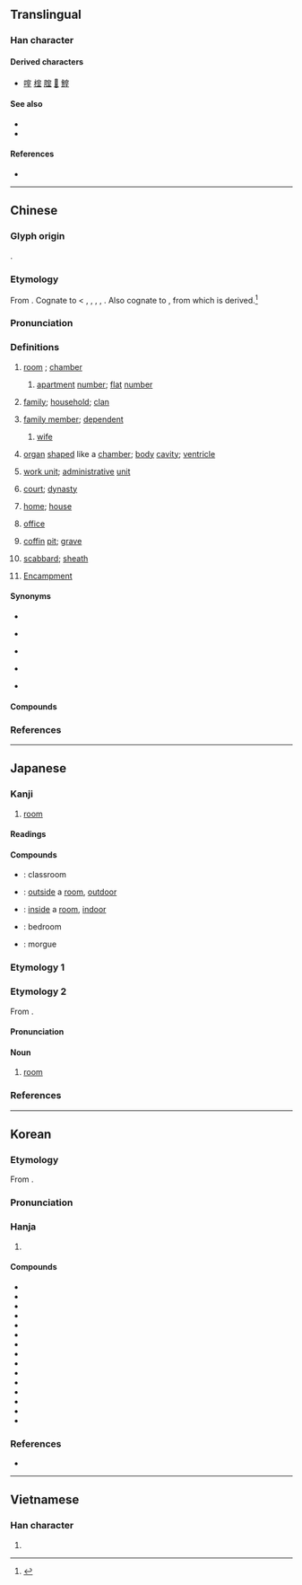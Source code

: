 {{character info}}
==Translingual==
{{stroke order|strokes=9}}

===Han character===
{{Han char|rn=40|rad=宀|as=06|sn=9|four=30104|canj=JMIG|ids=⿱宀至}}

====Derived characters====
* [[㗌]] [[榁]] [[腟]] [[𩋡]] [[鰘]]

====See also====
* {{l|mul|房}}
* {{l|mul|屋}}

====References====
* {{Han ref|kx=0285.020|dkj=07136|dj=0563.040|hdz=20925.030|uh=5BA4|ud=23460|bh=ABC7|bd=43975}}

----

==Chinese==
{{zh-forms}}

===Glyph origin===
{{Han etym}}
{{Han compound|宀|至|ls=psc|c1=s|c2=p|t1=roof}}.

===Etymology===
From {{inh|zh|sit-pro|*k-li(s)}}. Cognate to {{cog|bo|གཞིས}} < {{m|bo|གལྱི||ground, foundation, cause; residence, abode}}, {{m|bo|ས་གཞི||earth {{gloss|opposite to sky}}}}, {{m|bo|གཞིས||native place}}, {{m|bo|ཡུལ་གཞིས||house, estate, property}}, {{m|bo|གཞིས་[[སྒྲིལ|སྒྲིལ་བ]]||to move, to change one's abode}}. Also cognate to {{cog|tbq-pro|*mliy}}, from which {{cog|my|မြေ||earth, soil}} is derived.<ref>{{Cite book|last=Schuessler|first=Axel|year=2007|title=ABC Etymological Dictionary of Old Chinese|url=https://books.google.co.jp/books?id=nIvqAC7FNBQC&pg=PA466&dq=mre+earth&hl=en&sa=X&ved=2ahUKEwiHue2i6I7sAhXCFogKHS-sCXMQ6AEwA3oECAQQAg#v=onepage&q=mre%20earth&f=false|location=Honolulu|publisher=University of Hawaiʻi Press|page=466}}</ref>

===Pronunciation===
{{zh-pron
|m=室
|m-s=
|c=sat1
|c-t=
|g=
|h=pfs=sṳt
|j=seh4
|mb=sĭ
|md=sék
|mn=xm,zz,tw:sek/qz:siak/xm,qz,zz:sit
|mn_note=sek/siak - vernacular; sit - literary
|mn-t=sig4
|w=4seq
|x=
|mc=y
|oc=y
|cat=n,pn
}}

===Definitions===
{{zh-hanzi}}

# [[room]] {{gl|in a building or house}}; [[chamber]]
#: {{zh-x|兩 室 一 廳|two rooms and one living room}}
## {{lb|zh|specifically in addresses}} [[apartment]] [[number]]; [[flat]] [[number]]
# {{lb|zh|literary|or in compounds}} [[family]]; [[household]]; [[clan]]
# {{lb|zh|literary|or in compounds}} [[family member]]; [[dependent]]
## {{lb|zh|specifically|literary|or in compounds}} [[wife]]
# {{lb|zh|literary|or in compounds}} [[organ]] {{gl|part of an organism}} [[shape]]d like a [[chamber]]; [[body]] [[cavity]]; [[ventricle]]
# {{lb|zh|literary|or in compounds}} [[work unit]]; [[administrative]] [[unit]]
# {{lb|zh|literary|or in compounds}} [[court]]; [[dynasty]]
# {{lb|zh|literary|or in compounds}} [[home]]; [[house]]
# {{lb|zh|literary|or in compounds}} [[office]]
# {{lb|zh|literary|or in compounds}} [[coffin]] [[pit]]; [[grave]]
# {{lb|zh|literary|or in compounds}} [[scabbard]]; [[sheath]]
# {{lb|zh|astronomy}} [[Encampment]] {{gl|a [[Chinese]] [[constellation]] near [[Pegasus]]}}

====Synonyms====
* {{s|room}}
{{zh-syn-saurus|房間}}
* {{s|family}}
{{zh-syn-saurus|家庭}}
* {{s|family member}}
{{zh-syn-saurus|家庭成員}}
* {{s|coffin pit}}
{{zh-syn-saurus|墓穴}}
* {{s|scabbard}} {{zh-l|鞘}}

====Compounds====
{{zh-der|室友|室宿|丈室|下室|不侮暗室|不安其室|不安於室|不欺暗室|乃心王室|京室|休息室|修置產室|候機室|候診室|候車室|偏室|側室|傳達室|先室|入室|入室升堂|入室弟子|入室操戈|內室|公室|冰室|冷藏室|別室|副室|副控室|十室九空|升堂入室|右心室|同室|同室操戈|周室|圖書室|在室|在室女|地下室|堊室|墓室|壯室之秋|夜室|夾室|女室|妻室|媽媽教室|嬰兒室|宗室|宜室宜家|宣室|宣室志|室人|室內|室內植物|室內樂|室內設計|室外|室女|室如懸磬|室家|室廬|室怒市色|室溫|室邇人遐|室邇人遠|宮室|家室|密室|富室|寢室|實驗室|居室|工作室|左心室|巨室|帝室|幔室|庶室|引狼入室|待產室|心室|恢復室|悍室|憩室|手術室|拔萃書室|授室|掘室求鼠|控制室|操戈入室|攝影室|放映室|教室|敦煌石室|斗室|斗室生輝|旋室|暗室|暗室不欺|暗室可欺|暗室私心|暗室虧心|暗室逢燈|暴室|曆室|曲室|更衣室|會客室|會議室|有室|檔案室|次室|正室|氣泡室|浴室|清室|溫室|溫室效應|滿室|無塵室|無菌室|無響室|爨室|玄室|王室|瑤臺瓊室|璇室|男室女家|畫室|當室|登堂入室|登機室|皇室|盈室|盤瓠石室|盥洗室|石室|石室金匱|研究室|禁閉室|禪室|私室|窟室|立室|築室|築室反耕|築室道謀|簉室|糞壤窟室|素室|網室|綺室|編輯室|繼室|續室|翼室|聊天室|臥室|芝蘭之室|茅室土階|茶室|蓬室居|藏室史|蘭室|蘭臺石室|蘭芷之室|處室|虛室|虛室生白|蠶室|衢室之問|記室|試驗室|調度室|調理室|請室|貯藏室|貳室|起居室|辦公室|郟室|金匱石室|錄音室|閱覽室|闢室|陋室|陋室銘|陰室|陳蕃一室|隔音室|靜室|髓室|鬼瞰其室|鼓室|退室|毒氣室|桌球室|艙室}}

{{zh-cat|Elementary|Rooms|Buildings}}

===References===
<references/>

----

==Japanese==

===Kanji===
{{ja-kanji|grade=2|rs=宀06}}

# [[room]]

====Readings====
{{ja-readings
|goon=しち
|kanon=しつ
|kun=むろ-, へや-
}}

====Compounds====
{{der-top|Compounds}}
* {{ja-r|教%室|きょう%しつ}}: classroom
* {{ja-r|室外|しつがい}}: [[outside]] a [[room]], [[outdoor]]
* {{ja-r|室内|しつない}}: [[inside]] a [[room]], [[indoor]]
* {{ja-r|寝室|しんしつ}}: bedroom
* {{ja-r|霊安室|れいあんしつ}}: morgue
{{der-bottom}}

===Etymology 1===
{{ja-kanjitab|むろ|yomi=k}}
{{ja-see|むろ}}

===Etymology 2===
{{ja-kanjitab|しつ|yomi=kanon}}
From {{der|ja|ltc|-}} {{ltc-l|室}}.

====Pronunciation====
{{ja-pron|しつ|acc=2|dev=1|acc_ref=DJR,NHK}}

====Noun====
{{ja-noun|しつ}}

# [[room]]

===References===
<references/>

----

==Korean==

===Etymology===
From {{der|ko|ltc|sort=실|-}} {{ltc-l|室}}.

{{collapse|
* {{hanja-dongguk|시ᇙ〮|sílq}}
* {{hanja-hunmong|실〮|síl|宮宅|hun=집 실〮}}
* {{hanja-sinjeung|&nbsp;실|sil|hun=안집 실}}
|Historical readings
|bg=#FFFFFF}}

===Pronunciation===
{{ko-hanja-pron|실}}

===Hanja===
{{ko-hanja-search}}
{{ko-hanja|집|실}}

# {{hanja form of|실|[[room]]}}

====Compounds====
{{der-top3|Compounds}}
* {{ko-l|실내|室內}}
* {{ko-l|교실|敎室}}
* {{ko-l|객실|客室}}
* {{ko-l|거실|居室}}
* {{ko-l|별실|別室}}
* {{ko-l|침실|寢室}}
* {{ko-l|암실|暗室}}
* {{ko-l|정실|正室}}
* {{ko-l|측실|側室}}
* {{ko-l|내실|內室}}
* {{ko-l|석실|石室}}
* {{ko-l|빙실|氷室}}
* {{ko-l|황실|皇室}}
* {{ko-l|왕실|王室}}
* {{ko-l|사무실|事務室}}
{{der-bottom}}

===References===
* {{R:hanjadoc|2541}}

----

==Vietnamese==

===Han character===
{{vi-readings|reading=thất|rs=宀06}}

# {{rfdef|vi|sort=宀06}}